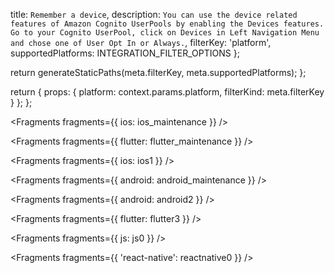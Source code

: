   title: `Remember a device`,
  description: `You can use the device related features of Amazon Cognito UserPools by enabling the Devices features. Go to your Cognito UserPool, click on Devices in Left Navigation Menu and chose one of User Opt In or Always.`,
  filterKey: 'platform',
  supportedPlatforms: INTEGRATION_FILTER_OPTIONS
};



  return generateStaticPaths(meta.filterKey, meta.supportedPlatforms);
};

  return {
    props: {
      platform: context.params.platform,
      filterKind: meta.filterKey
    }
  };
};


<Fragments fragments={{ ios: ios_maintenance }} />


<Fragments fragments={{ flutter: flutter_maintenance }} />


<Fragments fragments={{ ios: ios1 }} />


<Fragments fragments={{ android: android_maintenance }} />


<Fragments fragments={{ android: android2 }} />


<Fragments fragments={{ flutter: flutter3 }} />


<Fragments fragments={{ js: js0 }} />


<Fragments fragments={{ 'react-native': reactnative0 }} />
